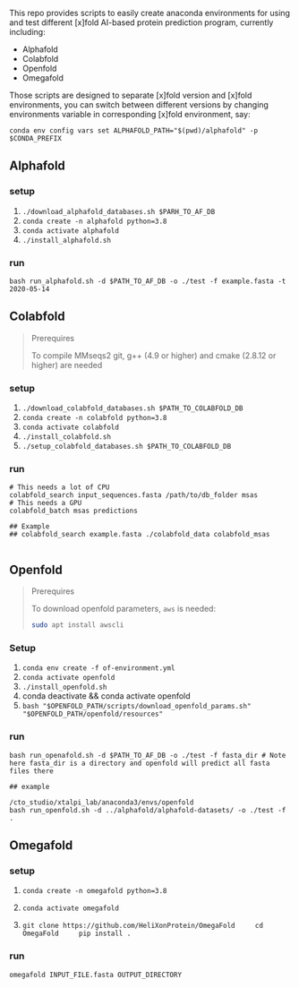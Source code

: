 This repo provides scripts to easily create anaconda environments for using and test different [x]fold AI-based protein prediction program, currently including:

- Alphafold
- Colabfold
- Openfold
- Omegafold

Those scripts are designed to separate [x]fold version and [x]fold environments, you can switch between different versions by changing environments variable in corresponding [x]fold environment, say:

```
conda env config vars set ALPHAFOLD_PATH="$(pwd)/alphafold" -p $CONDA_PREFIX
```

## Alphafold

### setup

1. `./download_alphafold_databases.sh $PARH_TO_AF_DB`
1. `conda create -n alphafold python=3.8`
2. `conda activate alphafold`
2. `./install_alphafold.sh`

### run

`bash run_alphafold.sh -d $PATH_TO_AF_DB -o ./test -f example.fasta -t 2020-05-14`


## Colabfold

> Prerequires
>
> To compile MMseqs2 git, g++ (4.9 or higher) and cmake (2.8.12 or higher) are needed

### setup

1. `./download_colabfold_databases.sh $PATH_TO_COLABFOLD_DB`
1. `conda create -n colabfold python=3.8`
2. `conda activate colabfold`
2. `./install_colabfold.sh`
2. `./setup_colabfold_databases.sh $PATH_TO_COLABFOLD_DB`

### run

```
# This needs a lot of CPU
colabfold_search input_sequences.fasta /path/to/db_folder msas
# This needs a GPU
colabfold_batch msas predictions

## Example
## colabfold_search example.fasta ./colabfold_data colabfold_msas


```
## Openfold

> Prerequires
>
> To download openfold parameters, `aws` is needed:
> ```sh
> sudo apt install awscli
>```

### Setup

1. `conda env create -f of-environment.yml`
2. `conda activate openfold`
3. `./install_openfold.sh`
4. conda deactivate && conda activate openfold
5. `bash "$OPENFOLD_PATH/scripts/download_openfold_params.sh" "$OPENFOLD_PATH/openfold/resources"`

### run

```
bash run_openafold.sh -d $PATH_TO_AF_DB -o ./test -f fasta_dir # Note here fasta_dir is a directory and openfold will predict all fasta files there

## example

/cto_studio/xtalpi_lab/anaconda3/envs/openfold
bash run_openfold.sh -d ../alphafold/alphafold-datasets/ -o ./test -f .
```


## Omegafold

### setup

1. `conda create -n omegafold python=3.8`
2. `conda activate omegafold`

3. 
    ```
    git clone https://github.com/HeliXonProtein/OmegaFold
    cd OmegaFold
    pip install .
    ```

### run

```
omegafold INPUT_FILE.fasta OUTPUT_DIRECTORY
```
